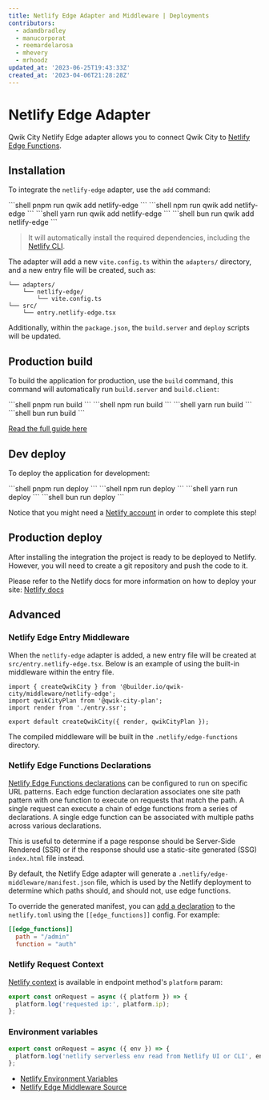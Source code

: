 ```yaml
---
title: Netlify Edge Adapter and Middleware | Deployments
contributors:
  - adamdbradley
  - manucorporat
  - reemardelarosa
  - mhevery
  - mrhoodz
updated_at: '2023-06-25T19:43:33Z'
created_at: '2023-04-06T21:28:28Z'
---
```



# Netlify Edge Adapter

Qwik City Netlify Edge adapter allows you to connect Qwik City to [Netlify Edge Functions](https://docs.netlify.com/edge-functions/overview/).

## Installation

To integrate the `netlify-edge` adapter, use the `add` command:


<PackageManagerTabs>
<span q:slot="pnpm">
```shell
pnpm run qwik add netlify-edge
```
</span>
<span q:slot="npm">
```shell
npm run qwik add netlify-edge
```
</span>
<span q:slot="yarn">
```shell
yarn run qwik add netlify-edge
```
</span>
<span q:slot="bun">
```shell
bun run qwik add netlify-edge
```
</span>
</PackageManagerTabs>

> It will automatically install the required dependencies, including the [Netlify CLI](https://cli.netlify.com/).

The adapter will add a new `vite.config.ts` within the `adapters/` directory, and a new entry file will be created, such as:

```shell
└── adapters/
    └── netlify-edge/
        └── vite.config.ts
└── src/
    └── entry.netlify-edge.tsx
```

Additionally, within the `package.json`, the `build.server` and `deploy` scripts will be updated.

## Production build

To build the application for production, use the `build` command, this command will automatically run `build.server` and `build.client`:

<PackageManagerTabs>
<span q:slot="pnpm">
```shell
pnpm run build
```
</span>
<span q:slot="npm">
```shell
npm run build
```
</span>
<span q:slot="yarn">
```shell
yarn run build
```
</span>
<span q:slot="bun">
```shell
bun run build
```
</span>
</PackageManagerTabs>

[Read the full guide here](https://github.com/KhulnaSoft/qwik/blob/main/starters/adapters/netlify-edge/README.md)

## Dev deploy

To deploy the application for development:

<PackageManagerTabs>
<span q:slot="pnpm">
```shell
pnpm run deploy
```
</span>
<span q:slot="npm">
```shell
npm run deploy
```
</span>
<span q:slot="yarn">
```shell
yarn run deploy
```
</span>
<span q:slot="bun">
```shell
bun run deploy
```
</span>
</PackageManagerTabs>

Notice that you might need a [Netlify account](https://docs.netlify.com/get-started/) in order to complete this step!

## Production deploy

After installing the integration the project is ready to be deployed to Netlify. However, you will need to create a git repository and push the code to it.

Please refer to the Netlify docs for more information on how to deploy your site: [Netlify docs](https://docs.netlify.com/site-deploys/create-deploys/)

## Advanced

### Netlify Edge Entry Middleware

When the `netlify-edge` adapter is added, a new entry file will be created at `src/entry.netlify-edge.tsx`. Below is an example of using the built-in middleware within the entry file.

```tsx title="src/entry.netlify-edge.tsx"
import { createQwikCity } from '@builder.io/qwik-city/middleware/netlify-edge';
import qwikCityPlan from '@qwik-city-plan';
import render from './entry.ssr';

export default createQwikCity({ render, qwikCityPlan });
```

The compiled middleware will be built in the `.netlify/edge-functions` directory.

### Netlify Edge Functions Declarations

[Netlify Edge Functions declarations](https://docs.netlify.com/edge-functions/declarations/) can be configured to run on specific URL patterns. Each edge function declaration associates one site path pattern with one function to execute on requests that match the path. A single request can execute a chain of edge functions from a series of declarations. A single edge function can be associated with multiple paths across various declarations.

This is useful to determine if a page response should be Server-Side Rendered (SSR) or if the response should use a static-site generated (SSG) `index.html` file instead.

By default, the Netlify Edge adapter will generate a `.netlify/edge-middleware/manifest.json` file, which is used by the Netlify deployment to determine which paths should, and should not, use edge functions.

To override the generated manifest, you can [add a declaration](https://docs.netlify.com/edge-functions/declarations/#add-a-declaration) to the `netlify.toml` using the `[[edge_functions]]` config. For example:

```toml title="netlify.toml"
[[edge_functions]]
  path = "/admin"
  function = "auth"
```

### Netlify Request Context

[Netlify context](https://docs.netlify.com/edge-functions/api/#netlify-specific-context-object) is available in endpoint method's `platform` param:

```ts
export const onRequest = async ({ platform }) => {
  platform.log('requested ip:', platform.ip);
};
```

### Environment variables

```ts
export const onRequest = async ({ env }) => {
  platform.log('netlify serverless env read from Netlify UI or CLI', env.get('API_KEY'));
};
```

- [Netlify Environment Variables](https://docs.netlify.com/environment-variables/overview/#environment-variable-options)
- [Netlify Edge Middleware Source](https://github.com/KhulnaSoft/qwik/blob/main/packages/qwik-city/src/middleware/netlify-edge/index.ts)
